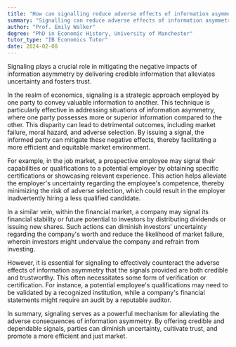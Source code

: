 ```yaml
---
title: "How can signalling reduce adverse effects of information asymmetry?"
summary: "Signalling can reduce adverse effects of information asymmetry by providing credible information to reduce uncertainty and promote trust."
author: "Prof. Emily Walker"
degree: "PhD in Economic History, University of Manchester"
tutor_type: "IB Economics Tutor"
date: 2024-02-08
---
```


Signaling plays a crucial role in mitigating the negative impacts of information asymmetry by delivering credible information that alleviates uncertainty and fosters trust.

In the realm of economics, signaling is a strategic approach employed by one party to convey valuable information to another. This technique is particularly effective in addressing situations of information asymmetry, where one party possesses more or superior information compared to the other. This disparity can lead to detrimental outcomes, including market failure, moral hazard, and adverse selection. By issuing a signal, the informed party can mitigate these negative effects, thereby facilitating a more efficient and equitable market environment.

For example, in the job market, a prospective employee may signal their capabilities or qualifications to a potential employer by obtaining specific certifications or showcasing relevant experience. This action helps alleviate the employer's uncertainty regarding the employee's competence, thereby minimizing the risk of adverse selection, which could result in the employer inadvertently hiring a less qualified candidate.

In a similar vein, within the financial market, a company may signal its financial stability or future potential to investors by distributing dividends or issuing new shares. Such actions can diminish investors' uncertainty regarding the company's worth and reduce the likelihood of market failure, wherein investors might undervalue the company and refrain from investing.

However, it is essential for signaling to effectively counteract the adverse effects of information asymmetry that the signals provided are both credible and trustworthy. This often necessitates some form of verification or certification. For instance, a potential employee's qualifications may need to be validated by a recognized institution, while a company's financial statements might require an audit by a reputable auditor.

In summary, signaling serves as a powerful mechanism for alleviating the adverse consequences of information asymmetry. By offering credible and dependable signals, parties can diminish uncertainty, cultivate trust, and promote a more efficient and just market.
    